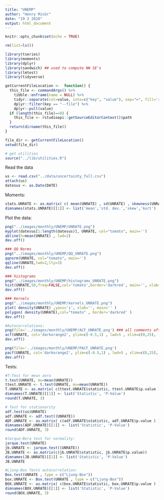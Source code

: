 ```yaml
---
title: "UNEMP"
author: "Henry Minör"
date: "19 2 2020"
output: html_document
---
```


```r
knitr::opts_chunk$set(echo = TRUE)
```

```r
rm(list=ls())

library(tseries)
library(moments)
library(dplyr)
library(sandwich) ## used to compute NW SE's
library(lmtest)
library(tidyverse)

getCurrentFileLocation <-  function() {
  this_file <- commandArgs() %>% 
    tibble::enframe(name = NULL) %>%
    tidyr::separate(col=value, into=c("key", "value"), sep="=", fill='right') %>%
    dplyr::filter(key == "--file") %>%
    dplyr::pull(value)
  if (length(this_file)==0) {
    this_file <- rstudioapi::getSourceEditorContext()$path
  }
  return(dirname(this_file))
}

file_dir <- getCurrentFileLocation()
setwd(file_dir)

# get utilities
source("../lib/utilities.R")
```

Read the data
```r
us <- read.csv("../data/uncertainty_full.csv")
attach(us)
datesus <- as.Date(DATE)
```

Moments:
```r
stats.UNRATE <- as.matrix( c( mean(UNRATE) , sd(UNRATE) , skewness(UNRATE) , kurtosis(UNRATE) ) ) 
dimnames(stats.UNRATE)[[1]] <- list('mean','std. dev.','skew','kurt')
```


Plot the data:
```r
png("../images/monthly/UNEMP/UNRATE.png")
myplot(datesus[1:length(datesus)], UNRATE, col="tomato", main='')
abline(h=mean(UNRATE) , lwd=2)
dev.off()

### QQ Norms
png("../images/monthly/UNEMP/QQ_UNRATE.png")
qqnorm(UNRATE, col="tomato", main='')
qqline(UNRATE,lwd=2,lty=3)
dev.off()

### histograms
png("../images/monthly/UNEMP/histograms_UNRATE.png")
hist(UNRATE,50,freq=FALSE,col='tomato',border='darkred', main='', xlab='')
dev.off()

### Kernels
png("../images/monthly/UNEMP/kernels_UNRATE.png")
plot( density(UNRATE) ,yaxs='i', xlab='', main='' )
polygon( density(UNRATE),col="tomato" , border='darkred' )
dev.off()

#Autocorrelations:
png(file='../images/monthly/UNEMP/ACF_UNRATE.png') ### all comments afterwards will split be add to the png file (until dev.off)
acf(UNRATE, col='darkorange2', ylim=c(-0.5,1) , lwd=5 , xlim=c(0,25),  main='')
dev.off()

png(file='../images/monthly/UNEMP/PACF_UNRATE.png')
pacf(UNRATE, col='darkorange2', ylim=c(-0.5,1) , lwd=5 , xlim=c(0,25), main='' )
dev.off()

```


Tests:
```r
#T-Test for mean zero
t.test(UNRATE, mu=mean(UNRATE))
ttest.UNRATE <- t.test(UNRATE, mu=mean(UNRATE))
T.UNRATE <- as.matrix( c(ttest.UNRATE$statistic, ttest.UNRATE$p.value ) ) 
dimnames(T.UNRATE)[[1]] <- list('Statistic', 'P-Value')
round(T.UNRATE, 3)

# Test for stationarity
adf.test(us$UNRATE)
adf.UNRATE <- adf.test((UNRATE))
ADF.UNRATE <- as.matrix( c(adf.UNRATE$statistic, adf.UNRATE$p.value ) ) 
dimnames(ADF.UNRATE)[[1]] <- list('Statistic', 'P-Value')
round(ADF.UNRATE, 3)

#Jarque-Bera test for normality:
jarque.test(UNRATE)
jb.UNRATE <- jarque.test((UNRATE))
JB.UNRATE <- as.matrix(c(jb.UNRATE$statistic, jb.UNRATE$p.value))
dimnames(JB.UNRATE)[[1]] <- list('Statistic', 'P-Value')
JB.UNRATE

#Ljung-Box Tests autocorrelation:
Box.test(UNRATE , type = c("Ljung-Box"))
box.UNRATE <- Box.test(UNRATE , type = c("Ljung-Box"))
BOX.UNRATE <- as.matrix( c(box.UNRATE$statistic, box.UNRATE$p.value ) ) 
dimnames(BOX.UNRATE)[[1]] <- list('Statistic', 'P-Value')
round(BOX.UNRATE, 3)
```


